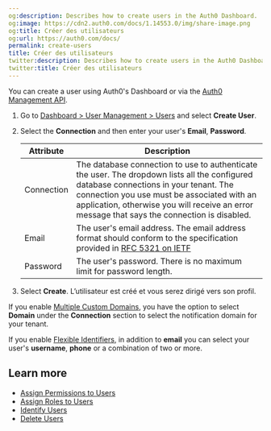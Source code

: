 ```yaml
---
og:description: Describes how to create users in the Auth0 Dashboard.
og:image: https://cdn2.auth0.com/docs/1.14553.0/img/share-image.png
og:title: Créer des utilisateurs
og:url: https://auth0.com/docs/
permalink: create-users
title: Créer des utilisateurs
twitter:description: Describes how to create users in the Auth0 Dashboard.
twitter:title: Créer des utilisateurs
---
```


You can create a user using Auth0's Dashboard or via the [Auth0 Management API](https://auth0.com/docs/api/management/v2/users/post-users).

1. Go to [Dashboard > User Management > Users](https://manage.auth0.com/#/users) and select **Create User**.
2. Select the **Connection** and then enter your user's **Email**, **Password**.

   <table class="table"><thead>
   <tr>
   <th><strong>Attribute</strong></th>
   <th><strong>Description</strong></th>
   </tr>
   </thead>
   <tbody>
   <tr>
   <td>Connection</td>
   <td>The database connection to use to authenticate the user. The dropdown lists all the configured database connections in your tenant. The connection you use must be associated with an application, otherwise you will receive an error message that says the connection is disabled.</td>
   </tr>
   <tr>
   <td>Email</td>
   <td>The user's email address. The email address format should conform to the specification provided in <a href="https://datatracker.ietf.org/doc/html/rfc5321#section-4.1.2">RFC 5321 on IETF</a></td>
   </tr>
   <tr>
   <td>Password</td>
   <td>The user's password. There is no maximum limit for password length.</td>
   </tr>
   </tbody>
   </table>
3. Select **Create**.
   L’utilisateur est créé et vous serez dirigé vers son profil.

If you enable [Multiple Custom Domains](/docs/customize/custom-domains/multiple-custom-domains), you have the option to select **Domain** under the **Connection** section to select the notification domain for your tenant.

If you enable [Flexible Identifiers](/docs/authenticate/database-connections/flexible-identifiers-and-attributes), in addition to **email** you can select your user's **username**, **phone** or a combination of two or more.

## Learn more

* [Assign Permissions to Users](/docs/manage-users/access-control/configure-core-rbac/rbac-users/assign-permissions-to-users)
* [Assign Roles to Users](/docs/manage-users/access-control/configure-core-rbac/rbac-users/assign-roles-to-users)
* [Identify Users](/docs/manage-users/user-accounts/identify-users)
* [Delete Users](/docs/manage-users/user-accounts/delete-users)